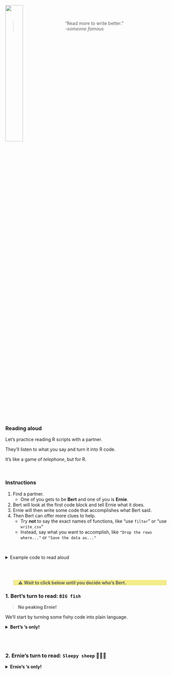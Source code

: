 
<img src="../images/bert_ernie.jpg" style="float: left; width: 33%; margin-right: 20px;">


<br><br>

> "Read more to write better."  
> *-someone famous*

<div style="clear: both;"></div>

### <i class="fas fa-book"></i> Reading aloud {-}

Let's practice reading R scripts with a partner.

They'll listen to what you say and turn it into R code. 

It's like a game of *telephone*, but for R.

<br>

### Instructions {-}

1. Find a partner. 
    - One of you gets to be **Bert** and one of you is **Ernie**.
1. Bert will look at the first code block and tell Ernie what it does.
1. Ernie will then write some code that accomplishes what Bert said.
1. Then Bert can offer more clues to help.
    - Try **not** to say the exact names of functions, like "use `filter`" or "use `write_csv`"
    - Instead, say what you want to accomplish, like `"Drop the rows where..."` or `"Save the data as..."`

<br>

<details>
<summary class="btn_code_blue"> Example code to read aloud </summary>


Say aloud what this code does or tries to accomplish.  

```r
library(sandwich)
    
slices_bread <- 4

fillings <- read_csv("fillings.csv")

nrow(fillings)

names(fillings)

red_veggies <- filter(fillings, food_type == "vegetable", color = "red")

```    

</details>    

<br>
<br>

<blockquote style="background-color: #f3ed8c;">
⚠️ **Wait to click below until you decide who's Bert.**
</blockquote> 

### 1. **Bert's** turn to read: `BIG fish` <i class="fas fa-fish"></i> {-}

> **No peaking Ernie!**

We'll start by turning some fishy code into plain language.

<details>
<summary class="btn_code_blue"> **Bert's <i class="fas fa-eye"></i><i class="fas fa-eye"></i>'s only!**   </summary>
    
```r
library(readr)

fishes <- read_csv("lake_superior_fish.csv")

names(big_fishes)

nrow(fishes)
 
big_fishes <- filter(fishes, length > 20)

nrow(big_fishes)

```

</details>


<br><br>


### 2. **Ernie's** turn to read: `Sleepy sheep` 🐑🐑🐑 <i class="fas fa-sheep"></i><i class="fas fa-sheep"></i><i class="fas fa-sheep"></i> {-}

<details>
<summary class="btn_code_blue"> **Ernie's <i class="fas fa-eye"></i><i class="fas fa-eye"></i>'s only!** </summary>
    
```r

library(ggplot2)

asleep <- FALSE

names <- c("Shaun", "Lambchop", "Dolly")

sheep_ids <- 1:3

my_sheep <- data.frame(sheep_name = names, 
                       sheep_id   = sheep_ids)

ggplot(my_sheep, aes(x = names, y = sheep_id)) +
    geom_point() + 
    labs(title = "Counting sheep backwards makes me Zzzz...")

asleep <- TRUE
```   

</details>


<div style="clear: both;"></div>

